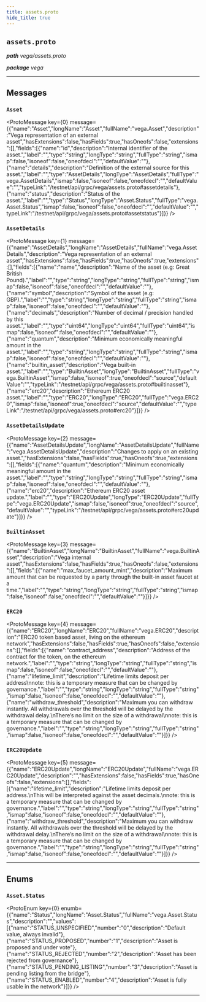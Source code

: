 ```yaml
---
title: assets.proto
hide_title: true
---
```



## `assets.proto`
_**path** vega/assets.proto_

_**package** vega_



---

## Messages


### `Asset`
<ProtoMessage key={0} message={{"name":"Asset","longName":"Asset","fullName":"vega.Asset","description":"Vega representation of an external asset","hasExtensions":false,"hasFields":true,"hasOneofs":false,"extensions":[],"fields":[{"name":"id","description":"Internal identifier of the asset.","label":"","type":"string","longType":"string","fullType":"string","ismap":false,"isoneof":false,"oneofdecl":"","defaultValue":""},{"name":"details","description":"Definition of the external source for this asset.","label":"","type":"AssetDetails","longType":"AssetDetails","fullType":"vega.AssetDetails","ismap":false,"isoneof":false,"oneofdecl":"","defaultValue":"","typeLink":"/testnet/api/grpc/vega/assets.proto#assetdetails"},{"name":"status","description":"Status of the asset.","label":"","type":"Status","longType":"Asset.Status","fullType":"vega.Asset.Status","ismap":false,"isoneof":false,"oneofdecl":"","defaultValue":"","typeLink":"/testnet/api/grpc/vega/assets.proto#assetstatus"}]}} />


### `AssetDetails`
<ProtoMessage key={1} message={{"name":"AssetDetails","longName":"AssetDetails","fullName":"vega.AssetDetails","description":"Vega representation of an external asset","hasExtensions":false,"hasFields":true,"hasOneofs":true,"extensions":[],"fields":[{"name":"name","description":"Name of the asset (e.g: Great British Pound).","label":"","type":"string","longType":"string","fullType":"string","ismap":false,"isoneof":false,"oneofdecl":"","defaultValue":""},{"name":"symbol","description":"Symbol of the asset (e.g: GBP).","label":"","type":"string","longType":"string","fullType":"string","ismap":false,"isoneof":false,"oneofdecl":"","defaultValue":""},{"name":"decimals","description":"Number of decimal / precision handled by this asset.","label":"","type":"uint64","longType":"uint64","fullType":"uint64","ismap":false,"isoneof":false,"oneofdecl":"","defaultValue":""},{"name":"quantum","description":"Minimum economically meaningful amount in the asset.","label":"","type":"string","longType":"string","fullType":"string","ismap":false,"isoneof":false,"oneofdecl":"","defaultValue":""},{"name":"builtin_asset","description":"Vega built-in asset.","label":"","type":"BuiltinAsset","longType":"BuiltinAsset","fullType":"vega.BuiltinAsset","ismap":false,"isoneof":true,"oneofdecl":"source","defaultValue":"","typeLink":"/testnet/api/grpc/vega/assets.proto#builtinasset"},{"name":"erc20","description":"Ethereum ERC20 asset.","label":"","type":"ERC20","longType":"ERC20","fullType":"vega.ERC20","ismap":false,"isoneof":true,"oneofdecl":"source","defaultValue":"","typeLink":"/testnet/api/grpc/vega/assets.proto#erc20"}]}} />


### `AssetDetailsUpdate`
<ProtoMessage key={2} message={{"name":"AssetDetailsUpdate","longName":"AssetDetailsUpdate","fullName":"vega.AssetDetailsUpdate","description":"Changes to apply on an existing asset.","hasExtensions":false,"hasFields":true,"hasOneofs":true,"extensions":[],"fields":[{"name":"quantum","description":"Minimum economically meaningful amount in the asset.","label":"","type":"string","longType":"string","fullType":"string","ismap":false,"isoneof":false,"oneofdecl":"","defaultValue":""},{"name":"erc20","description":"Ethereum ERC20 asset update.","label":"","type":"ERC20Update","longType":"ERC20Update","fullType":"vega.ERC20Update","ismap":false,"isoneof":true,"oneofdecl":"source","defaultValue":"","typeLink":"/testnet/api/grpc/vega/assets.proto#erc20update"}]}} />


### `BuiltinAsset`
<ProtoMessage key={3} message={{"name":"BuiltinAsset","longName":"BuiltinAsset","fullName":"vega.BuiltinAsset","description":"Vega internal asset","hasExtensions":false,"hasFields":true,"hasOneofs":false,"extensions":[],"fields":[{"name":"max_faucet_amount_mint","description":"Maximum amount that can be requested by a party through the built-in asset faucet at a time.","label":"","type":"string","longType":"string","fullType":"string","ismap":false,"isoneof":false,"oneofdecl":"","defaultValue":""}]}} />


### `ERC20`
<ProtoMessage key={4} message={{"name":"ERC20","longName":"ERC20","fullName":"vega.ERC20","description":"ERC20 token based asset, living on the ethereum network","hasExtensions":false,"hasFields":true,"hasOneofs":false,"extensions":[],"fields":[{"name":"contract_address","description":"Address of the contract for the token, on the ethereum network.","label":"","type":"string","longType":"string","fullType":"string","ismap":false,"isoneof":false,"oneofdecl":"","defaultValue":""},{"name":"lifetime_limit","description":"Lifetime limits deposit per address\nnote: this is a temporary measure that can be changed by governance.","label":"","type":"string","longType":"string","fullType":"string","ismap":false,"isoneof":false,"oneofdecl":"","defaultValue":""},{"name":"withdraw_threshold","description":"Maximum you can withdraw instantly. All withdrawals over the threshold will be delayed by the withdrawal delay.\nThere’s no limit on the size of a withdrawal\nnote: this is a temporary measure that can be changed by governance.","label":"","type":"string","longType":"string","fullType":"string","ismap":false,"isoneof":false,"oneofdecl":"","defaultValue":""}]}} />


### `ERC20Update`
<ProtoMessage key={5} message={{"name":"ERC20Update","longName":"ERC20Update","fullName":"vega.ERC20Update","description":"","hasExtensions":false,"hasFields":true,"hasOneofs":false,"extensions":[],"fields":[{"name":"lifetime_limit","description":"Lifetime limits deposit per address.\nThis will be interpreted against the asset decimals.\nnote: this is a temporary measure that can be changed by governance.","label":"","type":"string","longType":"string","fullType":"string","ismap":false,"isoneof":false,"oneofdecl":"","defaultValue":""},{"name":"withdraw_threshold","description":"Maximum you can withdraw instantly. All withdrawals over the threshold will be delayed by the withdrawal delay.\nThere’s no limit on the size of a withdrawal\nnote: this is a temporary measure that can be changed by governance.","label":"","type":"string","longType":"string","fullType":"string","ismap":false,"isoneof":false,"oneofdecl":"","defaultValue":""}]}} />

---
## Enums


### `Asset.Status`
<ProtoEnum key={0} enumb={{"name":"Status","longName":"Asset.Status","fullName":"vega.Asset.Status","description":"","values":[{"name":"STATUS_UNSPECIFIED","number":"0","description":"Default value, always invalid"},{"name":"STATUS_PROPOSED","number":"1","description":"Asset is proposed and under vote"},{"name":"STATUS_REJECTED","number":"2","description":"Asset has been rejected from governance"},{"name":"STATUS_PENDING_LISTING","number":"3","description":"Asset is pending listing from the bridge"},{"name":"STATUS_ENABLED","number":"4","description":"Asset is fully usable in the network"}]}} />

---


  